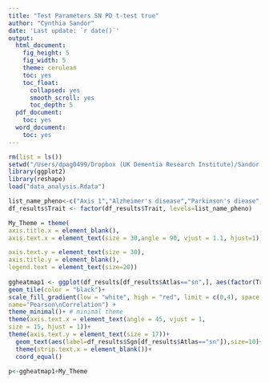 ```yaml
---
title: "Test Parameters SN PD t-test true"
author: "Cynthia Sandor"
date: 'Last update: `r date()`'
output:
  html_document:
    fig_height: 5
    fig_width: 5
    theme: cerulean
    toc: yes
    toc_float:
      collapsed: yes
      smooth_scroll: yes
      toc_depth: 5
  pdf_document:
    toc: yes
  word_document:
    toc: yes
---
```




```r
rm(list = ls())
setwd("/Users/dpag0499/Dropbox (UK Dementia Research Institute)/Sandor Lab/Backup/PROJECTS/PPMI/src/new_Figures/Fig4C")
library(ggplot2)
library(reshape)
load("data_analysis.Rdata")
```


```r
list_name_pheno<-c("Axis 1","Alzheimer's disease","Parkinson's diease","Inflammatory Bowel Disease","Rheumatoid Arthritis","Ulcerative Colitis")
df_results$Trait <- factor(df_results$Trait, levels=list_name_pheno)

My_Theme = theme(
axis.title.x = element_blank(),
axis.text.x = element_text(size = 30,angle = 90, vjust = 1.1, hjust=1),

axis.text.y = element_text(size = 30),
axis.title.y = element_blank(),
legend.text = element_text(size=20))
               
ggheatmap1 <- ggplot(df_results[df_results$Atlas=="sn",], aes(factor(Trait) , Cell, fill = -log(P,10)))+
geom_tile(color = "black")+
scale_fill_gradient(low = "white", high = "red", limit = c(0,4), space = "Lab",
name="Pearson\nCorrelation") +
theme_minimal()+ # minimal theme
theme(axis.text.x = element_text(angle = 45, vjust = 1,
size = 15, hjust = 1))+
theme(axis.text.y = element_text(size = 17))+
  geom_text(aes(label=df_results$Sgn[df_results$Atlas=="sn"]),size=10)+
  theme(strip.text.x = element_blank())+
  coord_equal()

p<-ggheatmap1+My_Theme




```
